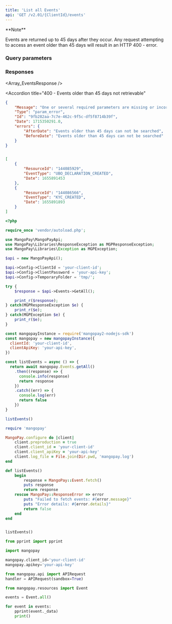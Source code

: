 ```yaml
---
title: 'List all Events'  
api: 'GET /v2.01/{ClientId}/events'  
---
```


  

<Note>  
**Note** 
  
Events are returned up to 45 days after they occur. Any request attempting to access an event older than 45 days will result in an HTTP 400 - error.  
</Note>  

### Query parameters  

<EventType />  

<BeforeDate />  

<AfterDate />  

### Responses  

<AccordionGroup>

<Accordion title="200">  

<Array_EventsResponse />

</Accordion>

<Accordion
  title="400 - Events older than 45 days not retrievable"
>
```json
{
    "Message": "One or several required parameters are missing or incorrect. An incorrect resource ID also raises this kind of error.",
    "Type": "param_error",
    "Id": "9fb282aa-7c7e-462c-9f5c-df5f8714b39f",
    "Date": 1715350291.0,
    "errors": {
        "AfterDate": "Events older than 45 days can not be searched",
        "BeforeDate": "Events older than 45 days can not be searched"
    }
}
```

</Accordion>

</AccordionGroup>  

<ResponseExample>  

```json 200  

[
    {
        "ResourceId": "144085929",
        "EventType": "UBO_DECLARATION_CREATED",
        "Date": 1655891453
    },
    {
        "ResourceId": "144086566",
        "EventType": "KYC_CREATED",
        "Date": 1655891893
    }
]  

 ```  

</ResponseExample>  

<RequestExample>  
  
```php PHP  
<?php 

require_once 'vendor/autoload.php';

use MangoPay\MangoPayApi;
use MangoPay\Libraries\ResponseException as MGPResponseException;
use MangoPay\Libraries\Exception as MGPException;

$api = new MangoPayApi();

$api->Config->ClientId = 'your-client-id';
$api->Config->ClientPassword = 'your-api-key';
$api->Config->TemporaryFolder = 'tmp/';

try {
    $response = $api->Events->GetAll();

    print_r($response);
} catch(MGPResponseException $e) {
    print_r($e);
} catch(MGPException $e) {
    print_r($e);
}  
```  

  
```javascript NodeJS  
const mangopayInstance = require('mangopay2-nodejs-sdk')
const mangopay = new mangopayInstance({
  clientId: 'your-client-id',
  clientApiKey: 'your-api-key',
})

const listEvents = async () => {
  return await mangopay.Events.getAll()
    .then((response) => {
      console.info(response)
      return response
    })
    .catch((err) => {
      console.log(err)
      return false
    })
}

listEvents()  
```  

  
```ruby Ruby  
require 'mangopay'

MangoPay.configure do |client|
    client.preproduction = true
    client.client_id = 'your-client-id'
    client.client_apiKey = 'your-api-key'
    client.log_file = File.join(Dir.pwd, 'mangopay.log')
end

def listEvents()
    begin
        response = MangoPay::Event.fetch()
        puts response
        return response
    rescue MangoPay::ResponseError => error
        puts "Failed to fetch events: #{error.message}"
        puts "Error details: #{error.details}"
        return false
    end
end


listEvents()  
```  

  
```python Python  
from pprint import pprint

import mangopay

mangopay.client_id='your-client-id'
mangopay.apikey='your-api-key'

from mangopay.api import APIRequest
handler = APIRequest(sandbox=True)

from mangopay.resources import Event

events = Event.all()

for event in events:
    pprint(event._data)
    print()  
```  

  
</RequestExample>